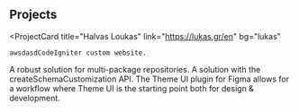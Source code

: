 ## Projects

<ProjectCard
    title="Halvas Loukas"
    link="https://lukas.gr/en"
    bg="lukas"
>
    awsdasdCodeIgniter custom website.
</ProjectCard>
<ProjectCard
    title="Setting  up a yarn Workspace"
    link="https://www.lekoarts.de/javascript/setting-up-a-yarn-workspace-with-typescript-eslint-and-cypress?utm_source=cara&utm_medium=Theme"
    bg="heavylift"
>
    A robust solution for multi-package repositories.
</ProjectCard>
<ProjectCard
    title="Adding a Draft Feature to Gatsby"
    link="https://www.lekoarts.de/garden/adding-a-draft-feature-to-gatsby?utm_source=cara&utm_medium=Theme"
    bg="om"
>
    A solution with the createSchemaCustomization API.
</ProjectCard>
<ProjectCard
    title="Theme UI Plugin for Figma"
    link="https://www.lekoarts.de/design/introducing-the-theme-ui-plugin-for-figma?utm_source=cara&utm_medium=Theme"
    bg="radio"
>
    The Theme UI plugin for Figma allows for a workflow where Theme UI is the starting
    point both for design & development.
</ProjectCard>
